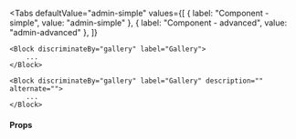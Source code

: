 
<Tabs
  defaultValue="admin-simple"
  values={[
    { label: "Component - simple", value: "admin-simple" },
    { label: "Component - advanced", value: "admin-advanced" },
  ]}
>

  <TabItem value="admin-simple">

```tsx live
<Block discriminateBy="gallery" label="Gallery">
	...
</Block>
```

  </TabItem>
  <TabItem value="admin-advanced">

```tsx
<Block discriminateBy="gallery" label="Gallery" description="" alternate="">
	...
</Block>
```

  </TabItem>

</Tabs>

#### Props

<PropsTable>
	<SharedProps.discriminateBy required />
	<SharedProps.label />
	<SharedProps.description />
	<SharedProps.alternate />
	<SharedProps.children />
</PropsTable>
